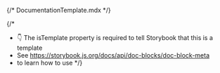 {/* DocumentationTemplate.mdx */}


{/* 
  * 👇 The isTemplate property is required to tell Storybook that this is a template
  * See https://storybook.js.org/docs/api/doc-blocks/doc-block-meta
  * to learn how to use
*/}

<Meta isTemplate />

<Title />

<Primary />

## Inputs

The component accepts the following inputs (props):

<Controls />

---